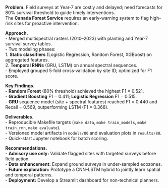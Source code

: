 **Problem.** Field surveys at Year‑7 are costly and delayed; need forecasts for 80% survival threshold to guide timely interventions.  
The **Canada Forest Service** requires an early-warning system to flag high-risk sites for proactive intervention.

**Approach.**  
- Merged multispectral rasters (2010–2023) with planting and Year‑7 survival survey tables.  
- Two modeling phases:  
  1. **Static classifiers** (Logistic Regression, Random Forest, XGBoost) on aggregated features.  
  2. **Temporal RNNs** (GRU, LSTM) on annual spectral sequences.  
- Employed grouped 5‑fold cross‑validation by site ID; optimized for F1 score.

**Key Findings.**  
- **Random Forest** (80% threshold) achieved the highest F1 = 0.521.  
- **Gradient Boosting** F1 = 0.411; **Logistic Regression** F1 = 0.515.  
- **GRU** sequence model (site + spectral features) reached F1 = 0.440 and Recall = 0.569, outperforming LSTM (F1 = 0.368).

**Deliverables.**  
- Reproducible Makefile targets (`make data`, `make train_models`, `make train_rnn`, `make evaluate`).  
- Versioned model artifacts in `models/80` and evaluation plots in `results/80`.  
- Quick-start Jupyter notebook for batch scoring.

**Recommendations.**  
- **Advisory use only:** Validate flagged sites with targeted surveys before field action.  
- **Data enhancement:** Expand ground surveys in under-sampled ecozones.  
- **Future exploration:** Prototype a CNN–LSTM hybrid to jointly learn spatial and temporal patterns.  
- **Deployment:** Develop a Streamlit dashboard for non-technical planners.
